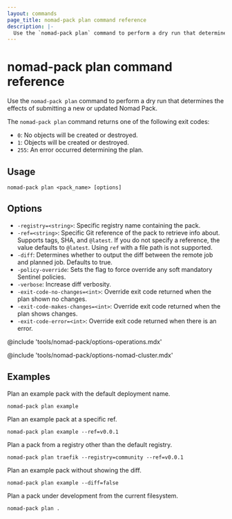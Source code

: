 ```yaml
---
layout: commands
page_title: nomad-pack plan command reference
description: |-
  Use the `nomad-pack plan` command to perform a dry run that determines the effects of submitting a new or updated Nomad Pack.
---
```


# nomad-pack plan command reference

Use the `nomad-pack plan` command to perform a dry run that determines the effects of submitting a new or updated Nomad Pack.

The `nomad-pack plan` command returns one of the following exit codes:

  - `0`:   No objects will be created or destroyed.
  - `1`:   Objects will be created or destroyed.
  - `255`: An error occurred determining the plan.

## Usage

```plaintext
nomad-pack plan <pack_name> [options]
```

## Options

- `-registry=<string>`: Specific registry name containing the pack.
- `-ref=<string>`: Specific Git reference of the pack to retrieve info about.
  Supports tags, SHA, and `@latest`. If you do not specify a reference, the
  value defaults to `@latest`. Using `ref` with a file path is not supported.
- `-diff`: Determines whether to output the diff between the remote job and
  planned job. Defaults to true.
- `-policy-override`: Sets the flag to force override any soft mandatory
  Sentinel policies.
- `-verbose`: Increase diff verbosity.
- `-exit-code-no-changes=<int>`: Override exit code returned when the plan shown
  no changes.
- `-exit-code-makes-changes=<int>`: Override exit code returned when the plan
  shows changes.
- `-exit-code-error=<int>`: Override exit code returned when there is an error.

@include 'tools/nomad-pack/options-operations.mdx'

@include 'tools/nomad-pack/options-nomad-cluster.mdx'

## Examples

Plan an example pack with the default deployment name.

```shell
nomad-pack plan example
```

Plan an example pack at a specific ref.

```shell
nomad-pack plan example --ref=v0.0.1
```

Plan a pack from a registry other than the default registry.

```shell
nomad-pack plan traefik --registry=community --ref=v0.0.1
```

Plan an example pack without showing the diff.

```shell
nomad-pack plan example --diff=false
```

Plan a pack under development from the current filesystem.

```shell
nomad-pack plan .
```
